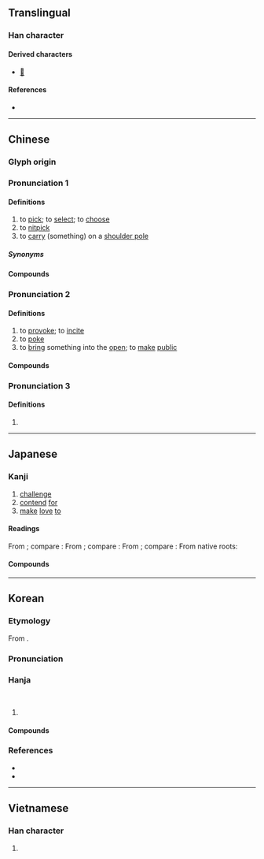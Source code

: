 {{character info}}
==Translingual==

===Han character===
{{Han char|rn=64|rad=手|as=06|sn=9|four=52013|canj=QLMO|ids=⿰扌兆}}

====Derived characters====
* [[𨃑]]

====References====
* {{Han ref|kx=0430.170|dkj=12055|dj=0780.100|hdz=31872.040|uh=6311|ud=25361|bh=AC44|bd=44100}}

----

==Chinese==
{{zh-forms|alt=窕-provoke,㨄-provoke,𢬹}}

===Glyph origin===
{{Han etym}}

===Pronunciation 1===
{{zh-pron
|m=tiāo
|ma=Zh-tiao.ogg
|c=tiu1
|h=pfs=thiâu;gd=tiau1
|md=
|mn=thiau/thio
|mn_note=thiau - literary; thio - vernacular
|w=1thiau
|mc=1
|oc=1,2
|cat=v
}}

====Definitions====
{{zh-hanzi}}

# to [[pick]]; to [[select]]; to [[choose]]
# to [[nitpick]]
# to [[carry]] (something) on a [[shoulder pole]]

=====Synonyms=====
{{zh-dial|選}}

====Compounds====
{{zh-der|fold=1|千挑萬選|單挑|大挑|一肩挑|千挑百選|剃頭挑子|挑試|挑空|挑么挑六|挑夫|挑三揀四|挑嘴|挑擔子|挑飭|獨挑|挑頭|挑閃|挑擔|挑挖|挑腳漢|揀衣挑食|挑子|挑字眼兒|挑鼻子|挑毛揀刺|挑高|挑雪填井|挑肥揀瘦|挑眼|挑土|挑選|挑槽|挑搭|挑重擔|挑食|百裡挑一|文武挑兒|挑刺兒|挑錢|挑腳|挑大梁|挑正梁|挑撿|挑揀|撂挑子|挑盡|挑取|挑剔|挑毛病|扁挑|挑牙|挑妻窩夫|揭挑|挑包策馬|頭挑|蛋中挑刺|肩挑背負|高挑子|長挑|精挑細選|針挑刀挖}}

===Pronunciation 2===
{{zh-pron
|m=tiǎo
|c=tiu1
|h=pfs=thiâu;gd=tiau3/tiau1
|md=
|mn=thiau/thio
|mn_note=thiau - literary; thio - vernacular
|w=
|mc=3
|oc=2,3
|cat=v
}}

====Definitions====
{{zh-hanzi}}

# to [[provoke]]; to [[incite]]
# to [[poke]]
# to [[bring]] something into the [[open]]; to [[make]] [[public]]

====Compounds====
{{zh-der|fold=1|挑戰者深淵|挑機|孤燈挑盡|搬挑|挑花繃子|挑斜岔兒|挑牙料脣|挑茶斡刺|挑撥是非|挑燈夜戰|挑三窩四|挑脣料嘴|挑逗|挑弄|挑花法|挑泛|挑三豁四|挑刀|挑唆|挑釁|挑動|挑撥離間|挑花|挑燈撥火|挑鬥|挑戰書|挑明|挑頭子|挑撥|琴心相挑|挑大拇哥|挑燈|目挑心招|挑趣|挑戰}}

===Pronunciation 3===
{{zh-pron
|m=tāo,táo
|c=
|h=pfs=
|md=
|mn=
|mn_note=
|w=
|mc=2
|oc=n,1
|cat=adj
}}

====Definitions====
{{zh-hanzi}}

# {{zh-only|挑達|[[walking]] [[back and forth]]; [[coming]] and [[going]]}}

{{zh-cat|Elementary}}

----

==Japanese==

===Kanji===
{{ja-kanji|grade=c|rs=手06}}

# [[challenge]]
# [[contend]] [[for]]
# [[make]] [[love]] [[to]]

====Readings====
From {{der|ja|ltc|-}} {{ltc-l|挑|id=3}}; compare {{cog|cmn|挑|tr=tiǎo}}:
{{ja-readings
|goon=じょう<でう
|kanon=ちょう<てう
}}
From {{der|ja|ltc|-}} {{ltc-l|挑|id=1}}; compare {{cog|cmn|挑|tr=tiāo}}:
{{ja-readings
|goon=ちょう<てう
|kanon=ちょう<てう
}}
From {{der|ja|ltc|-}} {{ltc-l|挑|id=2}}; compare {{cog|cmn|挑|tr=tāo}}:
{{ja-readings
|goon=とう<たう
|kanon=とう<たう
}}
From native {{w|Japanese_language|Japanese}} roots:
{{ja-readings
|kun=いど-む, えら-ぶ, かか-げる, にな-う<にな-ふ, は-ねる
}}

====Compounds====
{{col2-u|ja
|{{ja-r|挑%起|ちょう%き}}
|{{ja-r|挑%戦|ちょう%せん}}
|{{ja-r|挑%選|ちょう%せん}}
|{{ja-r|挑%灯|ちょう%ちん}}
|{{ja-r|挑%灯|ちょう%とう}}
|{{ja-r|挑%動|ちょう%どう}}
|{{ja-r|挑%発|ちょう%はつ|rom=-}}, {{ja-r|挑%撥|ちょう%はつ}}
|{{ja-r|挑%達|とう%たつ}}
|{{ja-r|大%挑|だい%ちょう}}
}}

----

==Korean==

===Etymology===
From {{der|ko|ltc|sort=도|-}} {{ltc-l|挑}}.
{{attention|ko|Please divide sections of 도 and 조 by corresponding MC pronunciations.|sort=手06}}

===Pronunciation===
{{ko-hanja-pron|도}}
{{ko-hanja-pron|조}}

===Hanja===
{{ko-hanja-search}}
{{ko-hanja|돋우다|돋울|도}}<br/>
{{ko-hanja|기리다|기릴|조}}

# {{rfdef|ko|sort=手06}}

====Compounds====
{{col2-u|ko
|{{ko-l|挑達|도달}}
|{{ko-l|挑動|도동}}
|{{ko-l|挑燈|도등}}
|{{ko-l|挑發|도발}}, {{ko-l|挑撥|도발}}
|{{ko-l|挑戰|도전}}
|{{ko-l|挑出|도출}}
|{{ko-l|挑禍|도화}}
|{{ko-l|挑燈|조등}}
|{{ko-l|挑選|조선}}
}}

===References===
* {{R:hanjadoc|3949}}
* {{R:zonmal|25361}}

----

==Vietnamese==

===Han character===
{{vi-readings|reading=vẹo, khêu, khều, khiêu, khểu, treo, trẹo|rs=手06}}

# {{rfdef|vi|sort=手06}}